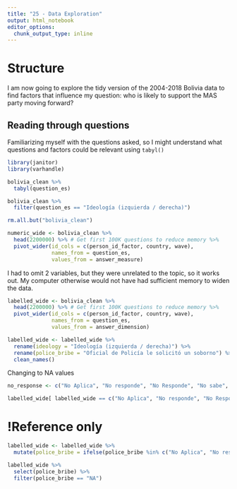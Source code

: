 ```yaml
---
title: "25 - Data Exploration"
output: html_notebook
editor_options: 
  chunk_output_type: inline
---
```


# Structure
I am now going to explore the tidy version of the 2004-2018 Bolivia data to find factors that influence my question: who is likely to support the MAS party moving forward?

## Reading through questions
Familiarizing myself with the questions asked, so I might understand what questions and factors could be relevant using `tabyl()`

```r
library(janitor)
library(varhandle)
```

```r
bolivia_clean %>% 
  tabyl(question_es)
```

```r
bolivia_clean %>% 
  filter(question_es == "Ideología (izquierda / derecha)")
```


```r
rm.all.but("bolivia_clean")
```

```r
numeric_wide <- bolivia_clean %>% 
  head(2200000) %>% # Get first 100K questions to reduce memory %>%
  pivot_wider(id_cols = c(person_id_factor, country, wave), 
              names_from = question_es,
              values_from = answer_measure)
```

I had to omit 2 variables, but they were unrelated to the topic, so it works out. My computer otherwise would not have had sufficient memory to widen the data.

```r
labelled_wide <- bolivia_clean %>% 
  head(2200000) %>% # Get first 100K questions to reduce memory %>%
  pivot_wider(id_cols = c(person_id_factor, country, wave), 
              names_from = question_es,
              values_from = answer_dimension)
```

```r
labelled_wide <- labelled_wide %>% 
  rename(ideology = "Ideología (izquierda / derecha)") %>% 
  rename(police_bribe = "Oficial de Policía le solicitó un soborno") %>% 
  clean_names()
```

Changing to NA values
```r
no_response <- c("No Aplica", "No responde", "No Responde", "No sabe", "No Sabe")
```

```r
labelled_wide[ labelled_wide == c("No Aplica", "No responde", "No Responde", "No sabe", "No Sabe")] <- NA
```

# !Reference only
```r
labelled_wide <- labelled_wide %>% 
  mutate(police_bribe = ifelse(police_bribe %in% c("No Aplica", "No responde", "No Responde", "No sabe", "No Sabe"), NA, police_bribe))
```

```r
labelled_wide %>% 
  select(police_bribe) %>% 
  filter(police_bribe == "NA")
```


